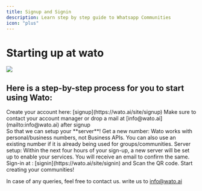 ```yaml
---
title: Signup and Signin
description: Learn step by step guide to Whatsapp Communities
icon: "plus"
---
```


# Starting up at wato

<img className="rounded-md" src="https://github.com/wato-ai/mintlify-docs/blob/main/images/signup%20and%20signin/asset%201.png?raw=true" />

## Here is a step-by-step process for you to start using Wato:

<Steps>
  <Step title="Create Account" icon="user-plus">
    Create your account here: [signup](https://wato.ai/site/signup)
<Tip>Make sure to contact your account manager or drop a mail at [info@wato.ai](mailto:info@wato.ai) after signup <br />
So that we can setup your **server**! </Tip>

  </Step>
  <Step title="Get a number" icon="hashtag">
    Get a new number: Wato works with personal/business numbers, not Business APIs. You can also use an existing number if it is already being used for groups/communities.
  </Step>
  <Step title="Server Setup" icon="server">
    Server setup: Within the next four hours of your sign-up, a new server will be set up to enable your services. You will receive an email to confirm the same.
  </Step>
  <Step title="Sign in" icon="right-to-bracket">
    Sign-in at : [signin](https://wato.ai/site/signin) and Scan the QR code.
  </Step>
  <Step title="Create Community" icon="people-group">
    Start creating your communities!
  </Step>
</Steps>



<Note>In case of any queries, feel free to contact us. write us to [info@wato.ai](mailto:info@wato.ai)</Note>

